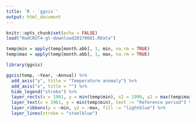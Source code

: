```yaml
---
title: 'R - `ggvis`'
output: html_document
---
```


```r
knitr::opts_chunk$set(echo = FALSE)
load("HadCRUT4-gl-download20170601.RData")

temp$min = apply(temp[month.abb], 1, min, na.rm = TRUE)
temp$max = apply(temp[month.abb], 1, max, na.rm = TRUE)

library(ggvis)
```


```r
ggvis(temp, ~Year, ~Annual) %>%
  add_axis("y", title = "Temperature anomaly") %>%
  add_axis("x", title = "") %>%
  hide_legend("stroke") %>%
  layer_rects(x = 1961, y = min(temp$min), x2 = 1990, y2 = max(temp$max), fill := "#eee", stroke := "#eee") %>%
  layer_text(x = 1961, y = min(temp$min), text := "Reference period") %>%
  layer_ribbons(y = ~min, y2 = ~max, fill := "lightblue") %>%
  layer_lines(stroke = "steelblue")
```

